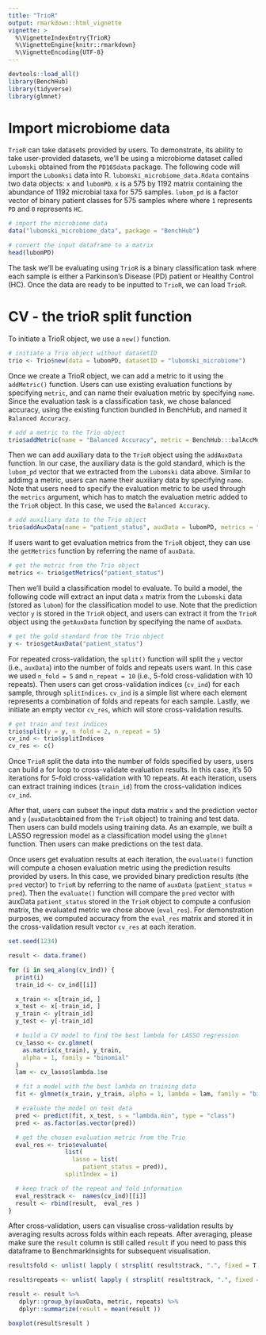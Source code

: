 ```yaml
---
title: "TrioR"
output: rmarkdown::html_vignette
vignette: >
  %\VignetteIndexEntry{TrioR}
  %\VignetteEngine{knitr::rmarkdown}
  %\VignetteEncoding{UTF-8}
--- 
```


```r
devtools::load_all()
library(BenchHub)
library(tidyverse)
library(glmnet)
```

# Import microbiome data

`TrioR` can take datasets provided by users. To demonstrate, its ability to take user-provided datasets, we'll be using a microbiome dataset called `Lubomski` obtained from the `PD16Sdata` package. The following code will import the `Lubomksi` data into R. `lubomski_microbiome_data.Rdata` contains two data objects: `x` and `lubomPD`. `x` is a 575 by 1192 matrix containing the abundance of 1192 microbial taxa for 575 samples. `lubom_pd` is a factor vector of binary patient classes for 575 samples where where `1` represents `PD` and `0` represents `HC`.

```r
# import the microbiome data
data("lubomski_microbiome_data", package = "BenchHub")

# convert the input dataframe to a matrix
head(lubomPD)
```

The task we'll be evaluating using `TrioR` is a binary classification task where each sample is either a Parkinson's Disease (PD) patient or Healthy Control (HC). Once the data are ready to be inputted to `TrioR`, we can load `TrioR`.

# CV - the trioR split function

To initiate a TrioR object, we use a `new()` function.

```r
# initiate a Trio object without datasetID
trio <- Trio$new(data = lubomPD, datasetID = "lubomski_microbiome")
```

Once we create a TrioR object, we can add a metric to it using the `addMetric()` function. Users can use existing evaluation functions by specifying `metric`, and can name their evaluation metric by specifying `name`. Since the evaluation task is a classification task, we chose balanced accuracy, using the existing function bundled in BenchHub, and named it `Balanced Accuracy`.

```r
# add a metric to the Trio object
trio$addMetric(name = "Balanced Accuracy", metric = BenchHub:::balAccMetric)
```

Then we can add auxiliary data to the `TrioR` object using the `addAuxData` function. In our case, the auxiliary data is the gold standard, which is the `lubom_pd` vector that we extracted from the `Lubomski` data above. Similar to addimg a metric, users can name their auxiliary data by specifying `name`. Note that users need to specify the evaluation metric to be used through the `metrics` argument, which has to match the evaluation metric added to the `TrioR` object. In this case, we used the `Balanced Accuracy`.

```r
# add auxiliary data to the Trio object
trio$addAuxData(name = "patient_status", auxData = lubomPD, metrics = "Balanced Accuracy")
```

If users want to get evaluation metrics from the `TrioR` object, they can use the `getMetrics` function by referring the name of `auxData`.

```r
# get the metric from the Trio object
metrics <- trio$getMetrics("patient_status")
```

Then we'll build a classification model to evaluate. To build a model, the following code will extract an input data `x` matrix from the `Lubomski` data (stored as `lubom`) for the classification model to use. Note that the prediction vector `y` is stored in the `TrioR` object, and users can extract it from the `TrioR` object using the `getAuxData` function by specifying the name of `auxData`.

```r
# get the gold standard from the Trio object
y <- trio$getAuxData("patient_status")
```

For repeated cross-validation, the `split()` function will split the `y` vector (i.e., `auxData`) into the number of folds and repeats users want. In this case we used `n_fold = 5` and `n_repeat = 10` (i.e., 5-fold cross-validation with 10 repeats). Then users can get cross-validation indices (`cv_ind`) for each sample, through `splitIndices`. `cv_ind` is a simple list where each element represents a combination of folds and repeats for each sample. Lastly, we initiate an empty vector `cv_res`, which will store cross-validation results.

```r
# get train and test indices
trio$split(y = y, n_fold = 2, n_repeat = 5)
cv_ind <- trio$splitIndices
cv_res <- c()
```

Once `TrioR` split the data into the number of folds specified by users, users can build a for loop to cross-validate evaluation results. In this case, it's 50 iterations for 5-fold cross-validation with 10 repeats. At each iteration, users can extract training indices (`train_id`) from the cross-validation indices `cv_ind`.

After that, users can subset the input data matrix `x` and the prediction vector and `y` (`auxData`obtained from the `TrioR` object) to training and test data. Then users can build models using training data. As an example, we built a LASSO regression model as a classification model using the `glmnet` function. Then users can make predictions on the test data.


Once users get evaluation results at each iteration, the `evaluate()` function will compute a chosen evaluation metric using the prediction results provided by users. In this case, we provided binary prediction results (the `pred` vector) to `TrioR` by referring to the name of `auxData` (`patient_status` = `pred`). Then the `evaluate()` function will compare the `pred` vector with auxData `patient_status` stored in the `TrioR` object to compute a confusion matrix, the evaluated metric we chose above (`eval_res`). For demonstration purposes, we computed accuracy from the `eval_res` matrix and stored it in the cross-validation result vector `cv_res` at each iteration.

```r
set.seed(1234)

result <- data.frame()

for (i in seq_along(cv_ind)) {
  print(i)
  train_id <- cv_ind[[i]]

  x_train <- x[train_id, ]
  x_test <- x[-train_id, ]
  y_train <- y[train_id]
  y_test <- y[-train_id]

  # build a CV model to find the best lambda for LASSO regression
  cv_lasso <- cv.glmnet(
    as.matrix(x_train), y_train,
    alpha = 1, family = "binomial"
  )
  lam <- cv_lasso$lambda.1se

  # fit a model with the best lambda on training data
  fit <- glmnet(x_train, y_train, alpha = 1, lambda = lam, family = "binomial")

  # evaluate the model on test data
  pred <- predict(fit, x_test, s = "lambda.min", type = "class")
  pred <- as.factor(as.vector(pred))

  # get the chosen evaluation metric from the Trio
  eval_res <- trio$evaluate(
                list(
                  lasso = list(
                     patient_status = pred)), 
                splitIndex = i)  

  # keep track of the repeat and fold information
  eval_res$track <-  names(cv_ind)[[i]]
  result <- rbind(result,  eval_res )
}
```


After cross-validation, users can visualise cross-validation results by averaging results across folds within each repeats. After averaging, please make sure the `result` column is still called `result` if you need to pass this dataframe to BenchmarkInsights for subsequent visualisation.   


```r

result$fold <- unlist( lapply ( strsplit( result$track, ".", fixed = T ), `[`, 1))

result$repeats <- unlist( lapply ( strsplit( result$track, ".", fixed = T ), `[`, 2))

result <- result %>% 
   dplyr::group_by(auxData, metric, repeats) %>%
   dplyr::summarize(result = mean(result ))

boxplot(result$result )
```
